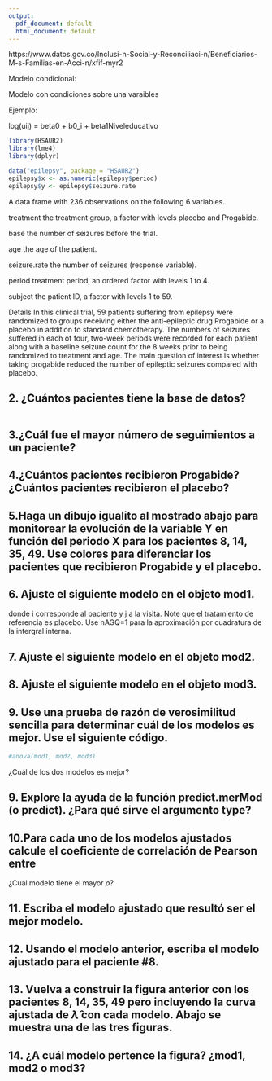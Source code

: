 ---
output:
  pdf_document: default
  html_document: default
---

https://www.datos.gov.co/Inclusi-n-Social-y-Reconciliaci-n/Beneficiarios-M-s-Familias-en-Acci-n/xfif-myr2

Modelo condicional:

Modelo con condiciones sobre una varaibles

Ejemplo:

log(uij) = beta0 + b0_i + beta1Niveleducativo

```{r}
library(HSAUR2)
library(lme4)
library(dplyr)
```

```{r}
data("epilepsy", package = "HSAUR2")
epilepsy$x <- as.numeric(epilepsy$period)
epilepsy$y <- epilepsy$seizure.rate
```

A data frame with 236 observations on the following 6 variables.

treatment
the treatment group, a factor with levels placebo and Progabide.

base
the number of seizures before the trial.

age
the age of the patient.

seizure.rate
the number of seizures (response variable).

period
treatment period, an ordered factor with levels 1 to 4.

subject
the patient ID, a factor with levels 1 to 59.

Details
In this clinical trial, 59 patients suffering from epilepsy were randomized to groups receiving either the anti-epileptic drug Progabide or a placebo in addition to standard chemotherapy. The numbers of seizures suffered in each of four, two-week periods were recorded for each patient along with a baseline seizure count for the 8 weeks prior to being randomized to treatment and age. The main question of interest is whether taking progabide reduced the number of epileptic seizures compared with placebo.


## 2. ¿Cuántos pacientes tiene la base de datos?

```{r}

```


## 3.¿Cuál fue el mayor número de seguimientos a un paciente?

## 4.¿Cuántos pacientes recibieron Progabide? ¿Cuántos pacientes recibieron el placebo?

## 5.Haga un dibujo igualito al mostrado abajo para monitorear la evolución de la variable Y en función del periodo X para los pacientes 8, 14, 35, 49. Use colores para diferenciar los pacientes que recibieron Progabide y el placebo.

## 6. Ajuste el siguiente modelo en el objeto mod1.

\begin{align} 
y_{ij} | b_0 &\sim  Poisson(\lambda_{ij}) \\ 
\log(\lambda_{ij}) &= \beta_0 + \beta_1 \, x_{ij} + \beta_2 \, treatment_{Progabidei} + b_{0i} \\
b_0 &\sim N(0, \sigma^2_{b0}),
\end{align}

donde i corresponde al paciente y j a la visita. Note que el tratamiento de referencia es placebo. Use nAGQ=1 para la aproximación por cuadratura de la intergral interna.

## 7. Ajuste el siguiente modelo en el objeto mod2.

\begin{align} 
y_{ij} | b_0 &\sim  Poisson(\lambda_{ij}) \\ 
\log(\lambda_{ij}) &= \beta_0 + \beta_1 \, x_{ij} + \beta_2 \, treatment_{Progabidei} + \beta_3 \, x_{ij} \, treatment_{Progabidei} + b_{0i} \\
b_0 &\sim N(0, \sigma^2_{b0}),
\end{align}

## 8. Ajuste el siguiente modelo en el objeto mod3.

\begin{align} 
y_{ij} | {b_0, b_1} &\sim  Poisson(\lambda_{ij}) \\ 
\log(\lambda_{ij}) &= \beta_0 + \beta_1 \, x_{ij} + \beta_2 \, treatment_{Progabidei} + \beta_3 \, x_{ij} \, treatment_{Progabidei} + b_{0i} + b_{1i} \,x_{ij} \\
\left (
\begin{matrix}
b_{0} \\ b_{1}
\end{matrix} 
\right ) &\sim 
N\left ( \left ( \begin{matrix}
0 \\ 0
\end{matrix} \right ),
\left ( \begin{matrix}
\sigma^2_{b0} & \sigma_{b01} \\ 
\sigma_{b01} & \sigma^2_{b1}
\end{matrix} \right )
\right ) \\
\end{align}

## 9. Use una prueba de razón de verosimilitud sencilla para determinar cuál de los modelos es mejor. Use el siguiente código.

```{r}
#anova(mod1, mod2, mod3)
```

¿Cuál de los dos modelos es mejor?

## 9. Explore la ayuda de la función predict.merMod (o predict). ¿Para qué sirve el argumento type?

## 10.Para cada uno de los modelos ajustados calcule el coeficiente de correlación de Pearson entre 

¿Cuál modelo tiene el mayor $\rho$?

## 11. Escriba el modelo ajustado que resultó ser el mejor modelo.

## 12. Usando el modelo anterior, escriba el modelo ajustado para el paciente #8.

## 13. Vuelva a construir la figura anterior con los pacientes 8, 14, 35, 49 pero incluyendo la curva ajustada de $\hat{\lambda}$ con cada modelo. Abajo se muestra una de las tres figuras.

## 14. ¿A cuál modelo pertence la figura? ¿mod1, mod2 o mod3?


